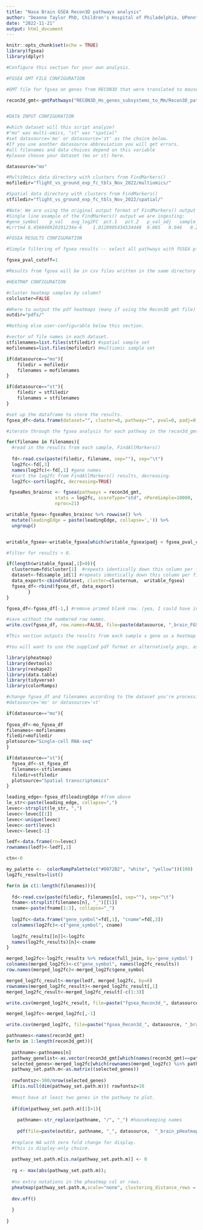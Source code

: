 ```yaml
---
title: "Nasa Brain GSEA Recon3D pathways analysis"
author: "Deanne Taylor PhD, Children's Hospital of Philadelphia, UPenn"
date: "2022-11-21"
output: html_document
---
```


```r
knitr::opts_chunk$set(echo = TRUE)
library(fgsea)
library(dplyr)

```

```r

#Configure this section for your own analysis. 

#FGSEA GMT FILE CONFIGURATION

#GMT file for fgsea on genes from RECON3D that were translated to mouse symbols for each pathway. The Oxidative Phosphorylation pathway had to be manually curated as we found the HGNC's HCOP doesn't translate the Atp* genes correctly. This was all done with the enclosed python programs for Recon3D parsing and gmt creation.

recon3d_gmt<-gmtPathways("RECON3D_Hs_genes_subsystems_to_Mm/Recon3D_pathway_Mm_gene_symbol_withATP_tbl.gmt")


#DATA INPUT CONFIGURATION

#which dataset will this script analyze? 
#"mo" was multi-omics, "st" was "spatial"
#set datasource='mo' or datasource='st' as the choice below.
#If you use another datasource abbreviation you will get errors.
#all filenames and data choices depend on this variable
#please choose your dataset (mo or st) here.

datasource="mo"  

#MultiOmics data directory with clusters from FindMarkers() 
mofiledir="flight_vs_ground_exp_fc_tbls_Nov_2022/multiomics/"

#Spatial data directory with clusters from FindMarkers() 
stfiledir="flight_vs_ground_exp_fc_tbls_Nov_2022/spatial/"

#Note: We are using the original output format of FindMarkers() output from Seurat 4. The FindMarkers() test was flight vs ground mouse groups for every cluster in the publication.
#Single line example of the FindMarkers() output we are ingesting:
#gene_symbol	p_val	avg_log2FC	pct.1	pct.2	p_val_adj	sample_id	cluster
#Lrrtm4	6.456040920191234e-6	1.0128905434534448	0.065	0.046	0.20769083640255198	mo_brain	0

#FGSEA RESULTS CONFIGURATION

#Simple filtering of fgsea results -- select all pathways with fGSEA p-value < fgsea_pval_cutoff to save on output size (0.1 tends to work well).

fgsea_pval_cutoff=1

#Results from fgsea will be in csv files written in the same directory as the working directory default.

#HEATMAP CONFIGURATION

#cluster heatmap samples by column? 
colcluster=FALSE

#Where to output the pdf heatmaps (many if using the Recon3D gmt file)
outdir="pdfs/"

#Nothing else user-configurable below this section.

```

```r

#vector of file names in each dataset.
stfilenames=list.files(stfiledir) #spatial sample set
mofilenames=list.files(mofiledir) #multiomic sample set

if(datasource=="mo"){
    filedir = mofiledir
    filenames = mofilenames
}

if(datasource=="st"){
    filedir = stfiledir
    filenames = stfilenames
}

#set up the dataframe to store the results.
fgsea_df<-data.frame(dataset="", cluster=0, pathway="", pval=0, padj=0, log2err=0, ES=0, NES=0, size=0, leadingEdge="")

#iterate through the fgsea analysis for each pathway in the recon3d_gmt file.

for(filename in filenames){
  #read in the results from each sample, FindAllMarkers()
  
  fd<-read.csv(paste(filedir, filename, sep=""), sep="\t")
  log2fc<-fd[,3]
  names(log2fc)<-fd[,1] #gene names
  #sort the log2fc from FindAllMarkers() results, decreasing.
  log2fc<-sort(log2fc, decreasing=TRUE) 

 fgseaRes_brainsc <- fgsea(pathways = recon3d_gmt,
                  stats = log2fc, scoreType="std", nPermSimple=10000,
                  nproc=21)

writable_fgsea<-fgseaRes_brainsc %>% rowwise() %>%
  mutate(leadingEdge = paste(leadingEdge, collapse=',')) %>%
  ungroup()


writable_fgsea<-writable_fgsea[which(writable_fgsea$padj < fgsea_pval_cutoff),]

#filter for results > 0.

if(length(writable_fgsea[,1]>0)){
  clusternum=fd$cluster[1]  #repeats identically down this column per file, select just one.
  dataset<-fd$sample_id[1] #repeats identically down this column per file, select first one.
  data_export<-cbind(dataset, cluster=clusternum,  writable_fgsea)
  fgsea_df<-rbind(fgsea_df, data_export)
        }
}

fgsea_df<-fgsea_df[-1,] #remove primed blank row. (yea, I could have indexed rows to avoid this step)

#save without the numbered row names.
write.csv(fgsea_df, row.names=FALSE, file=paste(datasource, "_brain_FGSEA_RECON3D_pathway_results.csv", sep=""))

```

```r

#This section outputs the results from each sample x gene as a heatmap organized by each RECON3D pathway.

#You will want to use the supplied pdf format or alternatively pngs, as there's 80 rather large heatmaps output in this section.

library(pheatmap)
library(devtools)
library(reshape2)
library(data.table)
library(tidyverse)
library(colorRamps)

#change fgsea_df and filenames according to the dataset you're processing.
#datasource='mo' or datasource='st'

if(datasource=="mo"){
  
fgsea_df<-mo_fgsea_df
filenames<-mofilenames
filedir=mofiledir
plotsource="Single-cell RNA-seq"
}

if(datasource=="st"){
  fgsea_df<-st_fgsea_df
  filenames<-stfilenames
  filedir=stfiledir
  plotsource="Spatial transcriptomics"
}

leading_edge<-fgsea_df$leadingEdge #from above
le_str<-paste(leading_edge, collapse=",")
levec<-strsplit(le_str, ",")
levec<-levec[[1]]
levec<-unique(levec)
levec<-sort(levec)
levec<-levec[-1]

ledf<-data.frame(rn=levec)
rownames(ledf)<-ledf[,1]

ctn<-0

my_palette <-  colorRampPalette(c("#0072B2", "white", "yellow"))(100)
log2fc_results=list()

for(n in c(1:length(filenames))){
  
  fd<-read.csv(paste(filedir, filenames[n], sep=""), sep="\t")
  fname<-strsplit(filenames[n], "_")[[1]]
  cname<-paste(fname[1:3], collapse="_")
  
  log2fc<-data.frame("gene_symbol"=fd[,1], "cname"=fd[,3])
  colnames(log2fc)<-c("gene_symbol", cname)
  
  log2fc_results[[n]]<-log2fc
  names(log2fc_results)[n]<-cname
}

merged_log2fc<-log2fc_results %>% reduce(full_join, by='gene_symbol')
colnames(merged_log2fc)<-c("gene_symbol", names(log2fc_results))
row.names(merged_log2fc)<-merged_log2fc$gene_symbol

merged_log2fc_result<-merge(ledf, merged_log2fc, by=0)
rownames(merged_log2fc_result)<-merged_log2fc_result[,1]
merged_log2fc_result<-merged_log2fc_result[-c(1:3)]

write.csv(merged_log2fc_result, file=paste("fgsea_Recon3d_", datasource, "_brain_NASA_results.csv", sep=""))

merged_log2fc<-merged_log2fc[,-1]

write.csv(merged_log2fc, file=paste("fgsea_Recon3d_", datasource, "_brain_NASA_full_genelist_results.csv",sep=""))

pathnames<-names(recon3d_gmt)
for(n in 1:length(recon3d_gmt)){
  
  pathname<-pathnames[n]
  pathway_genelist<-as.vector(recon3d_gmt[which(names(recon3d_gmt)==pathname)][[1]])
  selected_genes<-merged_log2fc[which(rownames(merged_log2fc) %in% pathway_genelist),]
  pathway_set.path.m<-as.matrix((selected_genes))
  
  rowfontsz<-300/nrow(selected_genes)
  if(is.null(dim(pathway_set.path.m))) rowfontsz=10
  
  #must have at least two genes in the pathway to plot.
  
  if(dim(pathway_set.path.m)[1]>1){
    
    pathname<-str_replace(pathname, "/", "_") #housekeeping names
    
    pdf(file=paste(outdir, pathname, "_", datasource,  "_brain_pHeatmaps_cluster_noscale_colcluster_", colcluster, ".pdf", sep=""), width=11, height=8)
    
  #replace NA with zero fold change for display. 
  #this is display-only choice. 
  
  pathway_set.path.m[is.na(pathway_set.path.m)] <- 0
  
  rg <- max(abs(pathway_set.path.m));
  
  #no extra notations in the pheatmap col or rows.
  pheatmap(pathway_set.path.m,scale="none", clustering_distance_rows = "correlation",show_rownames = T, show_colnames = T, fontsize=5, fontsize_row=rowfontsz, cluster_rows=T, cluster_cols=colcluster, main=paste(pathname,"\n", plotsource,  "\nHeatmap of log2 FC flight vs ground"), color = my_palette, breaks = seq(-rg, rg, length.out = 100))
  
  dev.off()
  
  }
  
}


```

